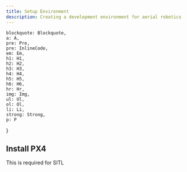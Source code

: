 ```yaml
---
title: Setup Environment
description: Creating a development environment for aerial robotics
---
```


    blockquote: Blockquote,
    a: A,
    pre: Pre,
    pre: InlineCode,
    em: Em,
    h1: H1,
    h2: H2,
    h3: H3,
    h4: H4,
    h5: H5,
    h6: H6,
    hr: Hr,
    img: Img,
    ul: Ul,
    ol: Ol,
    li: Li,
    strong: Strong,
    p: P
}

## Install PX4

This is required for SITL


<Terminal
    title="Setup development environment for PX4"
    content="cd\
git clone https://github.com/PX4/PX4-Autopilot.git --recursive\
bash ./PX4-Autopilot/Tools/setup/ubuntu.sh\
cd PX4-Autopilot/ \
make px4_sitl"
/>
